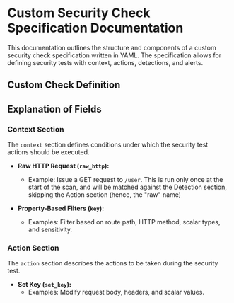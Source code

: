 # Custom Security Check Specification Documentation

This documentation outlines the structure and components of a custom security check specification written in YAML. The specification allows for defining security tests with context, actions, detections, and alerts.

## Custom Check Definition



## Explanation of Fields

### Context Section

The `context` section defines conditions under which the security test actions should be executed.

- **Raw HTTP Request (`raw_http`):**
  - Example: Issue a GET request to `/user`. This is run only once at the start of the scan, and will be matched against the Detection section, skipping the Action section (hence, the "raw" name)

- **Property-Based Filters (`key`):**
  - Examples: Filter based on route path, HTTP method, scalar types, and sensitivity.

### Action Section

The `action` section describes the actions to be taken during the security test.

- **Set Key (`set_key`):**
  - Examples: Modify request body, headers, and scalar values.

